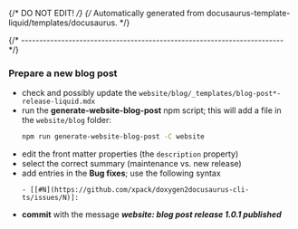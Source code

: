{/* DO NOT EDIT! */}
{/* Automatically generated from docusaurus-template-liquid/templates/docusaurus. */}

{/* ------------------------------------------------------------------------ */}

### Prepare a new blog post

- check and possibly update the `website/blog/_templates/blog-post*-release-liquid.mdx`
- run the **generate-website-blog-post** npm script; this will add a file in the `website/blog` folder:
  ```sh
  npm run generate-website-blog-post -C website
  ```
- edit the front matter properties (the `description` property)
- select the correct summary (maintenance vs. new release)
- add entries in the **Bug fixes**; use the following syntax
  ```
  - [[#N](https://github.com/xpack/doxygen2docusaurus-cli-ts/issues/N)]:
  ```
- **commit** with the message _**website: blog post release 1.0.1 published**_
